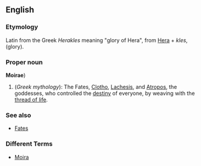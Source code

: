 ==English==
===Etymology===
Latin from the Greek ''Herakles'' meaning "glory of Hera", from [[Hera]] + ''kles'', (glory).

===Proper noun===
'''Moirae''')
{{wikipedia}}
# (''Greek mythology''): The Fates, [[Clotho]], [[Lachesis]], and [[Atropos]], the goddesses, who controlled the [[destiny]] of everyone, by weaving with the [[thread of life]].

===See also===
* [[Fates]]

===Different Terms===
* [[Moira]]
